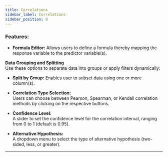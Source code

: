 ```yaml
---
title: Correlations
sidebar_label: Correlations
sidebar_position: 8
---
```


### **Features:**
- **Formula Editor:** Allows users to define a formula thereby mapping the response variable to the predictor variable(s).
  
**Data Grouping and Splitting**  
Use these options to separate data into groups or apply filters dynamically:
- **Split by Group:** Enables user to subset data using one or more column(s).

- **Correlation Type Selection:**  
Users can choose between Pearson, Spearman, or Kendall correlation methods by clicking on the respective buttons.

- **Confidence Level:**  
A slider to set the confidence level for the correlation interval, ranging from 0 to 1 (default is 0.95).

- **Alternative Hypothesis:**  
A dropdown menu to select the type of alternative hypothesis (two-sided, less, or greater).

---

